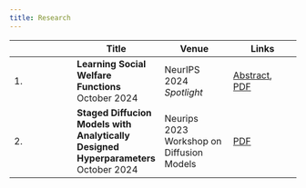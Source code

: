 ```yaml
---
title: Research
---
```


| | Title | Venue | Links |
|---|---|---|---|
| 1. | **Learning Social Welfare Functions** <br> October 2024 | NeurIPS 2024 *Spotlight* | [Abstract](https://arxiv.org/abs/2405.17700), [PDF](https://arxiv.org/pdf/2405.17700) |
| 2. | **Staged Diffucion Models with Analytically Designed Hyperparameters** <br> October 2024 | Neurips 2023 Workshop on Diffusion Models | [PDF](https://openreview.net/forum?id=veup37U5Bi) |

